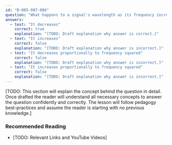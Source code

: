 ```yaml
---
id: "B-005-007-006"
question: "What happens to a signal's wavelength as its frequency increases?"
answers:
  - text: "It decreases"
    correct: true
    explanation: "[TODO: Draft explanation why answer is correct.]"
  - text: "It increases"
    correct: false
    explanation: "[TODO: Draft explanation why answer is incorrect.]"
  - text: "It decreases proportionally to frequency squared"
    correct: false
    explanation: "[TODO: Draft explanation why answer is incorrect.]"
  - text: "It increases proportionally to frequency squared"
    correct: false
    explanation: "[TODO: Draft explanation why answer is incorrect.]"
---
```


[TODO: This section will explain the concept behind the question in detail. Once drafted the reader will understand all necessary concepts to answer the question confidently and correctly. The lesson will follow pedagogy best-practices and assume the reader is starting with no previous knowledge.]

### Recommended Reading

- [TODO: Relevant Links and YouTube Videos]
